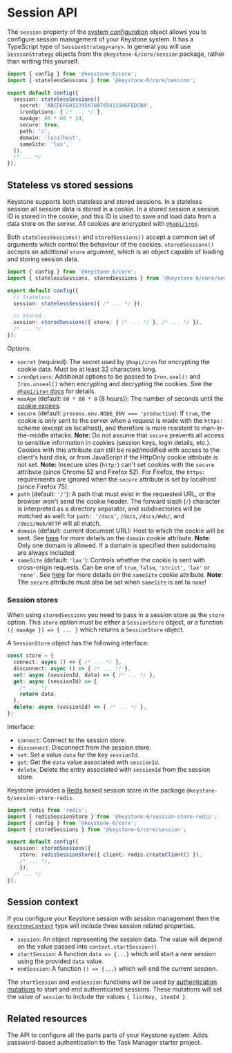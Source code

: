 
# Session API

The `session` property of the [system configuration](./config) object allows you to configure session management of your Keystone system.
It has a TypeScript type of `SessionStrategy<any>`.
In general you will use `SessionStrategy` objects from the `@keystone-6/core/session` package, rather than writing this yourself.

```typescript
import { config } from '@keystone-6/core';
import { statelessSessions } from '@keystone-6/core/session';

export default config({
  session: statelessSessions({
    secret: 'ABCDEFGH1234567887654321HGFEDCBA',
    ironOptions: { /* ... */ },
    maxAge: 60 * 60 * 24,
    secure: true,
    path: '/',
    domain: 'localhost',
    sameSite: 'lax',
  }),
  /* ... */
});
```

## Stateless vs stored sessions

Keystone supports both stateless and stored sessions.
In a stateless session all session data is stored in a cookie.
In a stored session a session ID is stored in the cookie, and this ID is used to save and load data from a data store on the server.
All cookies are encrypted with [`@hapi/iron`](https://hapi.dev/module/iron/).

Both `statelessSessions()` and `storedSessions()` accept a common set of arguments which control the behaviour of the cookies.
`storedSessions()` accepts an additional `store` argument, which is an object capable of loading and storing session data.

```typescript
import { config } from '@keystone-6/core';
import { statelessSessions, storedSessions } from '@keystone-6/core/session';

export default config({
  // Stateless
  session: statelessSessions({ /* ... */ }),

  // Stored
  session: storedSessions({ store: { /* ... */ }, /* ... */ }),
  /* ... */
});
```

Options

- `secret` (required): The secret used by `@hapi/iron` for encrypting the cookie data. Must be at least 32 characters long.
- `ironOptions`: Additional options to be passed to `Iron.seal()` and `Iron.unseal()` when encrypting and decrypting the cookies.
  See the [`@hapi/iron` docs](https://hapi.dev/module/iron/api/?v=6.0.0#options) for details.
- `maxAge` (default: `60 * 60 * 8` (8 hours)): The number of seconds until the [cookie expires](https://developer.mozilla.org/en-US/docs/Web/HTTP/Headers/Set-Cookie).
- `secure` (default: `process.env.NODE_ENV === 'production`): If `true`, the cookie is only sent to the server when a request is made with the `https:` scheme (except on localhost), and therefore is more resistent to man-in-the-middle attacks.
  **Note:** Do not assume that `secure` prevents all access to sensitive information in cookies (session keys, login details, etc.).
  Cookies with this attribute can still be read/modified with access to the client's hard disk, or from JavaScript if the HttpOnly cookie attribute is not set.
  **Note:** Insecure sites (`http:`) can't set cookies with the `secure` attribute (since Chrome 52 and Firefox 52).
  For Firefox, the `https:` requirements are ignored when the `secure` attribute is set by localhost (since Firefox 75).
- `path` (default: `'/'`): A path that must exist in the requested URL, or the browser won't send the cookie header.
  The forward slash (`/`) character is interpreted as a directory separator, and subdirectories will be matched as well: for `path: '/docs'`, `/docs`, `/docs/Web/`, and `/docs/Web/HTTP` will all match.
- `domain` (default: current document URL): Host to which the cookie will be sent. See [here](https://developer.mozilla.org/en-US/docs/Web/HTTP/Headers/Set-Cookie#attributes) for more details on the `domain` cookie attribute.
  **Note**: Only one domain is allowed. If a domain is specified then subdomains are always included.
- `sameSite` (default: `'lax'`): Controls whether the cookie is sent with cross-origin requests. Can be one of `true`, `false`, `'strict'`, `'lax'` or `'none'`. See [here](https://developer.mozilla.org/en-US/docs/Web/HTTP/Headers/Set-Cookie#attributes) for more details on the `sameSite` cookie attribute.
  **Note**: The `secure` attribute must also be set when `sameSite` is set to `none`!

### Session stores

When using `storedSessions` you need to pass in a session store as the `store` option.
This `store` option must be either a `SessionStore` object, or a function `({ maxAge }) => { ... }` which returns a `SessionStore` object.

A `SessionStore` object has the following interface:

```typescript
const store = {
  connect: async () => { /* ... */ },
  disconnect: async () => { /* ... */ },
  set: async (sessionId, data) => { /* ... */ },
  get: async (sessionId) => {
    /* ... */
    return data;
  },
  delete: async (sessionId) => { /* ... */ },
};
```

Interface:

- `connect`: Connect to the session store.
- `disconnect`: Disconnect from the session store.
- `set`: Set a value `data` for the key `sessionId`.
- `get`: Get the `data` value associated with `sessionId`.
- `delete`: Delete the entry associated with `sessionId` from the session store.

Keystone provides a [Redis](https://redis.io/) based session store in the package `@keystone-6/session-store-redis`.

```typescript
import redis from 'redis';
import { redisSessionStore } from '@keystone-6/session-store-redis';
import { config } from '@keystone-6/core';
import { storedSessions } from '@keystone-6/core/session';

export default config({
  session: storedSessions({
    store: redisSessionStore({ client: redis.createClient() }),
    /* ... */,
    }),
  /* ... */
});
```

## Session context

If you configure your Keystone session with session management then the [`KeystoneContext`](./context) type will include three session related properties.

- `session`: An object representing the session data. The value will depend on the value passed into `context.startSession()`.
- `startSession`: A function `data => {...}` which will start a new session using the provided `data` value.
- `endSession`: A function `() => {...}` which will end the current session.

The `startSession` and `endSession` functions will be used by [authentication mutations](./auth) to start and end authenticated sessions.
These mutations will set the value of `session` to include the values `{ listKey, itemId }`.

## Related resources

<RelatedContent>
  <Well
    heading="Config API Reference"
    href="/docs/apis/config"
    >
    The API to configure all the parts parts of your Keystone system.
  </Well>
  <Well
    heading="Example Project: Authentication"
    href="https://github.com/keystonejs/keystone/tree/main/examples/with-auth"
    target="_blank"
    rel="noopener noreferrer"
    >
    Adds password-based authentication to the Task Manager starter project.
  </Well>
</RelatedContent>

